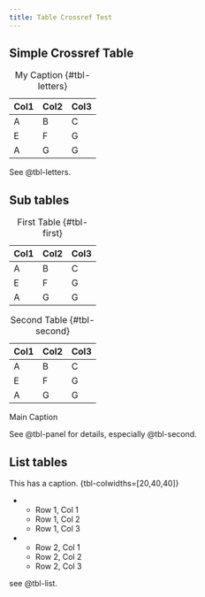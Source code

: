 ```yaml
---
title: Table Crossref Test
---
```


## Simple Crossref Table

| Col1 | Col2 | Col3 |
|------|------|------|
| A    | B    | C    |
| E    | F    | G    |
| A    | G    | G    |

: My Caption {#tbl-letters}

See @tbl-letters.

## Sub tables

::: {#tbl-panel layout-ncol=2}
| Col1 | Col2 | Col3 |
|------|------|------|
| A    | B    | C    |
| E    | F    | G    |
| A    | G    | G    |

: First Table {#tbl-first}

| Col1 | Col2 | Col3 |
|------|------|------|
| A    | B    | C    |
| E    | F    | G    |
| A    | G    | G    |

: Second Table {#tbl-second}

Main Caption
:::

See @tbl-panel for details, especially @tbl-second.

## List tables

::: {#tbl-list .list-table}

This has a caption. {tbl-colwidths=[20,40,40]}

* - Row 1, Col 1
  - Row 1, Col 2
  - Row 1, Col 3

* - Row 2, Col 1
  - Row 2, Col 2
  - Row 2, Col 3

:::

see @tbl-list.